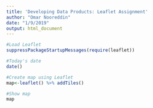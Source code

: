 ```yaml
---
title: 'Developing Data Products: Leaflet Assignment'
author: "Omar Nooreddin"
date: "1/9/2019"
output: html_document
---
```

```r
#Load Leaflet
suppressPackageStartupMessages(require(leaflet))

#Today's date
date()

#Create map using Leaflet
map<-leaflet() %>% addTiles()

#Show map
map
```